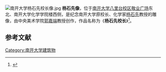 [[File:南开大学杨石先校长像.jpg|thumb]]
'''杨石先像'''，位于[[南开大学|南开大学八里台校区]][[敬业广场|敬业广场]]东北、南开大学化学学院楼西侧，是纪念南开大学原校长、化学家[[杨石先|杨石先]]教授的雕像，由中央美术学院[[郭嘉端|郭嘉端]]教授创作，作品名称为《'''杨石先校长'''》<ref>{{cite book|title=中国城市雕塑50年|date=1999-08-01|publisher=陕西人民美术出版社|location=西安}}</ref>。

==参考文献==
{{reflist}}

{{南开大学}}
[[Category:南开大学建筑物|Category:南开大学建筑物]]